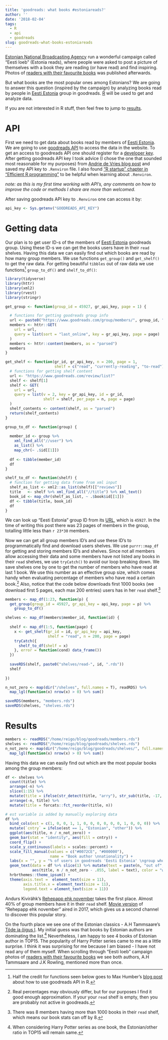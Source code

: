 ```yaml
---
title: 'goodreads: what books #estoniareads?'
author: ''
date: '2018-02-04'
tags:
  - R
  - api
  - goodreads
slug: goodreads-what-books-estoniareads
---
```


[Estonian National Broadcasting Agency](https://news.err.ee/) run a wonderful campaign called "Eesti loeb" (Estonia reads), where people were asked to post a picture of themselves with a book they are reading (or have read) and find inspiring. Photos of [readers with their favourite books](https://kultuur.err.ee/677126/fotod-lugejad-koos-oma-lemmikraamatutega) was published afterwards. 

But what books are the most popular ones among Estonians? We are going to answer this question (inspired by the campaign) by analyzing books read by people in [Eesti Estonia](https://www.goodreads.com/group/show/45927-eesti-estonia) group in goodreads. [R](https://en.wikipedia.org/wiki/R_(programming_language)) will be used to get and analyze data.

If you are not interested in R stuff, then feel free to jump to [results](#results).

# API

First we need to get data about books read by members of [Eesti Estonia](https://www.goodreads.com/group/show/45927-eesti-estonia). We are going to use [goodreads API](https://www.goodreads.com/api) to access the data in the website. To get an access to goodreads API one should register for a [developer key](https://www.goodreads.com/api/keys). After getting goodreads API key I took advice (I chose the one that sounded most reasonable for my purposes) from [Andrie de Vries blog post](http://blog.revolutionanalytics.com/2015/11/how-to-store-and-use-authentication-details-with-r.html) and saved my API key to `.Renviron` file. I also found ["R startup" chapter in "Efficient R programming"](https://csgillespie.github.io/efficientR/r-startup.html) to be helpful when learning about `.Renviron`. 

_note: as this is my first time working with API's, any comments on how to improve the code or methods I share are more than welcomed._

After saving goodreads API key to `.Renviron` one can access it by:

```r
api_key <- Sys.getenv("GOODREADS_API_KEY")
```

# Getting data

Our plan is to get user ID-s of the members of [Eesti Estonia](https://www.goodreads.com/group/show/45927-eesti-estonia) goodreads group. Using these ID-s we can get the books users have in their `read` shelves. Having this data we can easily find out which books are read by how many group members. We use functions `get_group()` and `get_shelf()` to get the raw data. For getting beautiful `tibbles` out of raw data we use functions[^1] `group_to_df()` and `shelf_to_df()`:  

```r
library(tidyverse)
library(httr)
library(xml2)
library(rvest)
library(stringr)

get_group <- function(group_id = 45927, gr_api_key, page = 1) {

  # functions for getting goodreads group info
  url <- paste0("https://www.goodreads.com/group/members/", group_id, ".xml")
  members <- httr::GET(
    url = url, 
    query = list(sort = "last_online", key = gr_api_key, page = page)
  )
  members <- httr::content(members, as = "parsed")
  members
}

get_shelf <- function(gr_id, gr_api_key, n = 200, page = 1, 
                      shelf = c("read", "currently-reading", "to-read")) {
  # functions for getting shelf content
  url <- "https://www.goodreads.com/review/list?"
  shelf <- shelf[1]
  shelf <- GET(
    url = url, 
    query = list(v = 2, key = gr_api_key, id = gr_id, 
                 shelf = shelf, per_page = n, page = page)
  )
  shelf_contents <- content(shelf, as = "parsed")
  return(shelf_contents)
}

group_to_df <- function(group) {
  
  member_id <- group %>% 
    xml_find_all("//user") %>% 
    as_list() %>% 
    map_chr(~ .$id[[1]])
  
  df <- tibble(member_id)
  df
}

shelf_to_df <- function(shelf) {
  # function for getting data frame from xml input 
  shelf_as_list <- xml2::as_list(shelf)[["reviews"]]
  title   <- shelf %>% xml_find_all("//title") %>% xml_text()
  book_id <- map_chr(shelf_as_list, ~ .$book$id[[1]])
  df <- tibble(title, book_id)
  df
}
```

We can look up "Eesti Estonia" group ID from its [URL](https://www.goodreads.com/group/show/45927-eesti-estonia), which is `45927`. In the time of writing this post there was 23 pages of members in the group, totalling little less than `r 23*30` members. 

Now we can get all group members ID's and use these ID's to programmatically find and download users shelves. We use `purrr::map_df` for getting and storing members ID's and shelves. Since not all members allow accessing their data and some members have not listed any books in their `read` shelves, we use `tryCatch()` to avoid our loop breaking down.  We save shelves one by one to get the number of members who have read at last 1 book. We use this number as an effective group size, which comes handy when evaluating percentage of members who have read a certain book.[^2] Also, notice that the code below downloads first 1000 books (we download first 5 pages, each max 200 entries) users has in her `read` shelf.[^4] 

```r
members <- map_df(1:23, function(p) {
  get_group(group_id = 45927, gr_api_key = api_key, page = p) %>% 
    group_to_df()

shelves <- map_df(members$member_id, function(id) {
  
  shelf <- map_df(1:5, function(page) {
    x <- get_shelf(gr_id = id, gr_api_key = api_key,
                   shelf = "read", n = 200, page = page)
    tryCatch({
      shelf_to_df(shelf = x)
    }, error = function(cond) data_frame())
  }) 
  
  saveRDS(shelf, paste0("shelves/read-", id, ".rds"))
  shelf
  
})

n_not_zero <- map(dir("/shelves", full.names = T), readRDS) %>% 
  map_lgl(function(x) nrow(x) > 0) %>% sum()

saveRDS(members, "members.rds")
saveRDS(shelves, "shelves.rds")
```


# Results {#results}


```r
members <- readRDS("/home/reigo/blog/goodreads/members.rds")
shelves <- readRDS("/home/reigo/blog/goodreads/shelves.rds")
n_not_zero <- map(dir("/home/reigo/blog/goodreads/shelves/", full.names = T), readRDS) %>%
  map_lgl(function(x) nrow(x) > 0) %>% sum()
```

Having this data we can easily find out which are the most popular books among the group members:

```r
df <- shelves %>%
  count(title) %>%
  arrange(-n) %>%
  slice(1:15) %>%
  mutate(title = ifelse(str_detect(title, "arry"), str_sub(title, -17, -2), title)) %>%
  arrange(-n, title) %>%
  mutate(title = forcats::fct_reorder(title, n))

# est variable is added by manually exploring data
df %>%
  bind_cols(est = c(1, 0, 0, 1, 1, 0, 0, 0, 0, 0, 0, 1, 0, 0, 0)) %>%
  mutate(`cntry` = ifelse(est == 1, "Estonian", "other")) %>%
  ggplot(aes(title, n / n_not_zero)) +
  geom_bar(stat = "identity", aes(fill = cntry)) +
  coord_flip() +
  scale_y_continuous(labels = scales::percent) +
  scale_fill_manual(values = c("#0072CE", "#000000"),
                    name = "Book author \nnationality") +
  labs(x = "", y = "% of users in goodreads 'Eesti Estonia' \ngroup who had read the book") +
  geom_text(data = df %>% slice(1) %>% mutate(text = paste(n, "out of", n_not_zero)),
            aes(title, n / n_not_zero - .055, label = text), color = "white", size = 3) +
  hrbrthemes::theme_ipsum() +
  theme(axis.text =  element_text(size = 11),
        axis.title.x = element_text(size = 11),
        legend.text = element_text(size = 11))
```

Andurs Kivirähk's [Rehepapp ehk november](https://www.goodreads.com/book/show/6347735) takes the first place. Almost 40% of group members have it in their `read` shelf. [Movie version](http://www.imdb.com/title/tt6164502/) of "Rehepapp ehk november" aired in 2017, which gives us a second channel to discover this popular story. 

On the fourth place we see one of the Estonian classics - A.H Tammsaare's [Tõde ja õigus I](https://www.goodreads.com/book/show/7704481).
My initial guess was that books by Estonian authors are dominating the list.[^3] Nevertheless, I am happy to see 4 books of Estonian author in TOP15. The popularity of Harry Potter series came to me as a little surprise. I think it was surprising for me because I am biased - I have not read any of them myself. When scrolling through "Eesti loeb" campaign photos of [readers with their favourite books](https://kultuur.err.ee/677126/fotod-lugejad-koos-oma-lemmikraamatutega) we see both authors, A.H Tammsaare and J.K Rowling, mentioned more than once.


[^1]: Half the credit for functions seen below goes to Max Humber's [blog post](http://maxhumber.com/goodreads-API-r) about how to use goodreads API in R.  
[^2]: Real percentages may obviously differ, but for our purposes I find it good enough approximation. If your your `read` shelf is empty, then you are probably not active in goodreads.
[^3]: When considering Harry Potter series as one book, the Estonian/other ratio in TOP15 will remain same. 
[^4]: There was 8 members having more than 1000 books in their `read` shelf, which means our book stats can off by 8.